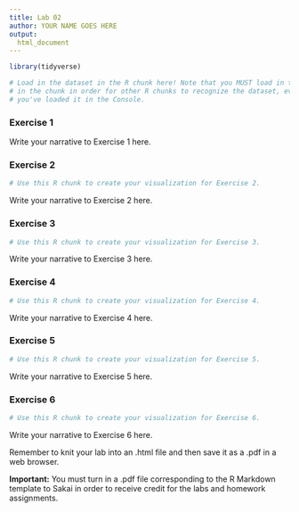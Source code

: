 ```yaml
---
title: Lab 02
author: YOUR NAME GOES HERE
output:
  html_document
---
```


```r
library(tidyverse)

# Load in the dataset in the R chunk here! Note that you MUST load in the dataset
# in the chunk in order for other R chunks to recognize the dataset, even if
# you've loaded it in the Console.

```

### Exercise 1

Write your narrative to Exercise 1 here.

### Exercise 2

```r
# Use this R chunk to create your visualization for Exercise 2.
```

Write your narrative to Exercise 2 here.

### Exercise 3

```r
# Use this R chunk to create your visualization for Exercise 3.
```

Write your narrative to Exercise 3 here.

### Exercise 4

```r
# Use this R chunk to create your visualization for Exercise 4.
```

Write your narrative to Exercise 4 here.

### Exercise 5

```r
# Use this R chunk to create your visualization for Exercise 5.
```

Write your narrative to Exercise 5 here.

### Exercise 6

```r
# Use this R chunk to create your visualization for Exercise 6.
```

Write your narrative to Exercise 6 here.


Remember to knit your lab into an .html file and then save it as a .pdf in a 
web browser.

**Important:** You must turn in a .pdf file corresponding to the R Markdown 
template to Sakai in order to receive credit for the labs and homework assignments.